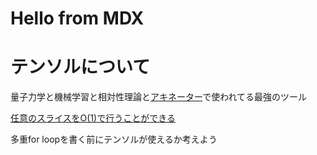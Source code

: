 
# Hello from MDX

<Counter />

# テンソルについて

量子力学と機械学習と相対性理論と[アキネーター](https://akinator.mictlan.site)で使われてる最強のツール

[任意のスライスをO(1)で行うことができる](テンソルの実装)

多重for loopを書く前にテンソルが使えるか考えよう
